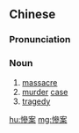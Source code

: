 {{also|惨案}}
==Chinese==
{{zh-forms|s=惨案}}

===Pronunciation===
{{zh-pron
|m=cǎn'àn
|cat=n
}}

===Noun===
{{zh-noun}}

# [[massacre]]
# [[murder]] [[case]]
# [[tragedy]]

[[hu:慘案]]
[[mg:慘案]]